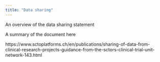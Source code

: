 ```yaml
---
title: "Data sharing"
---
```


An overview of the data sharing statement

A summary of the document here

https://www.sctoplatforms.ch/en/publications/sharing-of-data-from-clinical-research-projects-guidance-from-the-sctors-clinical-trial-unit-network-143.html
